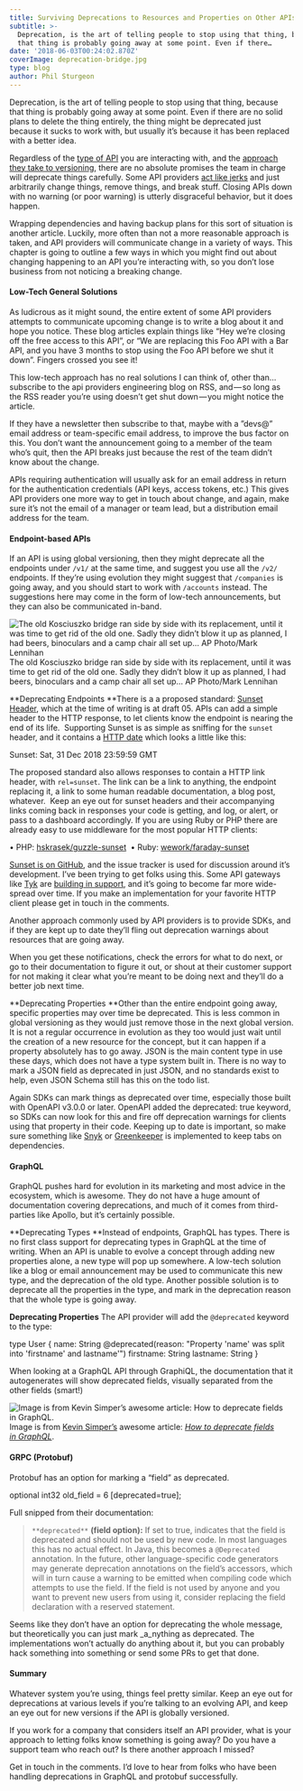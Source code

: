 ```yaml
---
title: Surviving Deprecations to Resources and Properties on Other APIs
subtitle: >-
  Deprecation, is the art of telling people to stop using that thing, because
  that thing is probably going away at some point. Even if there…
date: '2018-06-03T00:24:02.870Z'
coverImage: deprecation-bridge.jpg
type: blog
author: Phil Sturgeon
---
```


Deprecation, is the art of telling people to stop using that thing, because that thing is probably going away at some point. Even if there are no solid plans to delete the thing entirely, the thing might be deprecated just because it sucks to work with, but usually it’s because it has been replaced with a better idea.

Regardless of the [type of API](https://blog.apisyouwonthate.com/picking-the-right-api-paradigm-d476f1a622e8) you are interacting with, and the [approach they take to versioning](https://blog.apisyouwonthate.com/api-versioning-has-no-right-way-f3c75457c0b7), there are no absolute promises the team in charge will deprecate things carefully. Some API providers [act like jerks](https://groups.google.com/forum/#!topic/strava-api/_HW3UN4Mxt4) and just arbitrarily change things, remove things, and break stuff. Closing APIs down with no warning (or poor warning) is utterly disgraceful behavior, but it does happen.

Wrapping dependencies and having backup plans for this sort of situation is another article. Luckily, more often than not a more reasonable approach is taken, and API providers will communicate change in a variety of ways. This chapter is going to outline a few ways in which you might find out about changing happening to an API you’re interacting with, so you don’t lose business from not noticing a breaking change.

#### Low-Tech General Solutions

As ludicrous as it might sound, the entire extent of some API providers attempts to communicate upcoming change is to write a blog about it and hope you notice. These blog articles explain things like “Hey we’re closing off the free access to this API”, or “We are replacing this Foo API with a Bar API, and you have 3 months to stop using the Foo API before we shut it down”. Fingers crossed you see it!

This low-tech approach has no real solutions I can think of, other than… subscribe to the api providers engineering blog on RSS, and — so long as the RSS reader you’re using doesn’t get shut down — you might notice the article.

If they have a newsletter then subscribe to that, maybe with a ”devs@” email address or team-specific email address, to improve the bus factor on this. You don’t want the announcement going to a member of the team who’s quit, then the API breaks just because the rest of the team didn’t know about the change.

APIs requiring authentication will usually ask for an email address in return for the authentication credentials (API keys, access tokens, etc.) This gives API providers one more way to get in touch about change, and again, make sure it’s not the email of a manager or team lead, but a distribution email address for the team.

#### Endpoint-based APIs

If an API is using global versioning, then they might deprecate all the endpoints under `/v1/` at the same time, and suggest you use all the `/v2/` endpoints. If they’re using evolution they might suggest that `/companies` is going away, and you should start to work with `/accounts` instead. The suggestions here may come in the form of low-tech announcements, but they can also be communicated in-band.

![The old Kosciuszko bridge ran side by side with its replacement, until it was time to get rid of the old one. Sadly they didn’t blow it up as planned, I had beers, binoculars and a camp chair all set up… AP Photo/Mark Lennihan](https://cdn-images-1.medium.com/max/800/0*FhDpOM-Mo46zEutZ.jpg)
The old Kosciuszko bridge ran side by side with its replacement, until it was time to get rid of the old one. Sadly they didn’t blow it up as planned, I had beers, binoculars and a camp chair all set up… AP Photo/Mark Lennihan

**Deprecating Endpoints
**There is a a proposed standard: [Sunset Header](https://tools.ietf.org/html/draft-wilde-sunset-header-05), which at the time of writing is at draft 05. APIs can add a simple header to the HTTP response, to let clients know the endpoint is nearing the end of its life. 
Supporting Sunset is as simple as sniffing for the `sunset` header, and it contains a [HTTP date](https://tools.ietf.org/html/rfc7231#section-7.1.1.1) which looks a little like this:

Sunset: Sat, 31 Dec 2018 23:59:59 GMT

The proposed standard also allows responses to contain a HTTP link header, with `rel=sunset`. The link can be a link to anything, the endpoint replacing it, a link to some human readable documentation, a blog post, whatever. 
Keep an eye out for sunset headers and their accompanying links coming back in responses your code is getting, and log, or alert, or pass to a dashboard accordingly. If you are using Ruby or PHP there are already easy to use middleware for the most popular HTTP clients:

• PHP: [hskrasek/guzzle-sunset](https://github.com/hskrasek/guzzle-sunset)
 • Ruby: [wework/faraday-sunset](https://github.com/wework/faraday-sunset)

[Sunset is on GitHub](https://github.com/dret/I-D/tree/master/sunset-header), and the issue tracker is used for discussion around it’s development. I’ve been trying to get folks using this. Some API gateways like [Tyk](http://tyk.io/) are [building in support](https://github.com/TykTechnologies/tyk/issues/1626), and it’s going to become far more wide-spread over time. If you make an implementation for your favorite HTTP client please get in touch in the comments.

Another approach commonly used by API providers is to provide SDKs, and if they are kept up to date they’ll fling out deprecation warnings about resources that are going away.

When you get these notifications, check the errors for what to do next, or go to their documentation to figure it out, or shout at their customer support for not making it clear what you’re meant to be doing next and they’ll do a better job next time.

**Deprecating Properties
**Other than the entire endpoint going away, specific properties may over time be deprecated. This is less common in global versioning as they would just remove those in the next global version. It is not a regular occurrence in evolution as they too would just wait until the creation of a new resource for the concept, but it can happen if a property absolutely has to go away.
JSON is the main content type in use these days, which does not have a type system built in. There is no way to mark a JSON field as deprecated in just JSON, and no standards exist to help, even JSON Schema still has this on the todo list.

Again SDKs can mark things as deprecated over time, especially those built with OpenAPI v3.0.0 or later. OpenAPI added the deprecated: true keyword, so SDKs can now look for this and fire off deprecation warnings for clients using that property in their code. Keeping up to date is important, so make sure something like [Snyk](https://snyk.io/) or [Greenkeeper](https://greenkeeper.io/) is implemented to keep tabs on dependencies.

#### GraphQL

GraphQL pushes hard for evolution in its marketing and most advice in the ecosystem, which is awesome. They do not have a huge amount of documentation covering deprecations, and much of it comes from third-parties like Apollo, but it’s certainly possible.

**Deprecating Types
**Instead of endpoints, GraphQL has types. There is no first class support for deprecating types in GraphQL at the time of writing. When an API is unable to evolve a concept through adding new properties alone, a new type will pop up somewhere. A low-tech solution like a blog or email announcement may be used to communicate this new type, and the deprecation of the old type. Another possible solution is to deprecate all the properties in the type, and mark in the deprecation reason that the whole type is going away.

**Deprecating Properties**
The API provider will add the `@deprecated` keyword to the type:

type User {
 name: String @deprecated(reason: "Property 'name' was split into 'firstname' and lastname'")
 firstname: String
 lastname: String
}

When looking at a GraphQL API through GraphiQL, the documentation that it autogenerates will show deprecated fields, visually separated from the other fields (smart!)

![Image is from [Kevin Simper’s](https://medium.com/@kevinsimper/) awesome article: [_How to deprecate fields in GraphQL_](https://medium.com/@kevinsimper/how-to-deprecate-fields-in-graphql-52fbd03fb9d7).](https://cdn-images-1.medium.com/max/800/1*kq-wGBtiZc1dTAn2PgrlGg.png)
Image is from [Kevin Simper’s](https://medium.com/@kevinsimper/) awesome article: [_How to deprecate fields in GraphQL_](https://medium.com/@kevinsimper/how-to-deprecate-fields-in-graphql-52fbd03fb9d7).

#### GRPC (Protobuf)

Protobuf has an option for marking a “field” as deprecated.

optional int32 old\_field = 6 \[deprecated=true\];

Full snipped from their documentation:

> `**deprecated**` **(field option):** If set to true, indicates that the field is deprecated and should not be used by new code. In most languages this has no actual effect. In Java, this becomes a `@Deprecated` annotation. In the future, other language-specific code generators may generate deprecation annotations on the field’s accessors, which will in turn cause a warning to be emitted when compiling code which attempts to use the field. If the field is not used by anyone and you want to prevent new users from using it, consider replacing the field declaration with a reserved statement.

Seems like they don’t have an option for deprecating the whole message, but theoretically you can just mark _a_nything as deprecated. The implementations won’t actually do anything about it, but you can probably hack something into something or send some PRs to get that done.

#### Summary

Whatever system you’re using, things feel pretty similar. Keep an eye out for deprecations at various levels if you’re talking to an evolving API, and keep an eye out for new versions if the API is globally versioned.

If you work for a company that considers itself an API provider, what is your approach to letting folks know something is going away? Do you have a support team who reach out? Is there another approach I missed?

Get in touch in the comments. I’d love to hear from folks who have been handling deprecations in GraphQL and protobuf successfully.